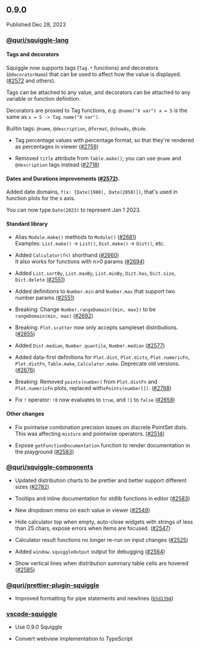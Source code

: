 ## 0.9.0

Published Dec 28, 2023

### [@quri/squiggle-lang](https://www.npmjs.com/package/@quri/squiggle-lang)

#### Tags and decorators

Squiggle now supports tags (`Tag.*` functions) and decorators (`@decoratorName`) that can be used to affect how the value is displayed. ([#2572](https://github.com/quantified-uncertainty/squiggle/pull/2572) and others).

Tags can be attached to any value, and decorators can be attached to any variable or function definition.

Decorators are proxied to Tag functions, e.g. `@name("X var") x = 5` is the same as `x = 5 -> Tag.name("X var")`.

Builtin tags: `@name`, `@description`, `@format`, `@showAs`, `@hide`.

- Tag percentage values with percentage format, so that they're rendered as percentages in viewer ([#2759](https://github.com/quantified-uncertainty/squiggle/pull/2759))

- Removed `title` attribute from `Table.make()`; you can use `@name` and `@description` tags instead ([#2718](https://github.com/quantified-uncertainty/squiggle/pull/2718))

#### Dates and Durations improvements ([#2572](https://github.com/quantified-uncertainty/squiggle/pull/2572)).

Added date domains, `f(x: [Date(1980), Date(2050)])`, that's used in function plots for the x axis.

You can now type `Date(2023)` to represent Jan 1 2023.

#### Standard library

- Alias `Module.make()` methods to `Module()` ([#2681](https://github.com/quantified-uncertainty/squiggle/pull/2681))\
Examples: `List.make()` -> `List()`, `Dist.make()` -> `Dist()`, etc.

- Added `Calculator(fn)` shorthand ([#2660](https://github.com/quantified-uncertainty/squiggle/pull/2660))\
It also works for functions with n>0 params ([#2694](https://github.com/quantified-uncertainty/squiggle/pull/2694))

- Added `List.sortBy`, `List.maxBy`, `List.minBy`, `Dict.has`, `Dict.size`, `Dict.delete` ([#2551](https://github.com/quantified-uncertainty/squiggle/pull/2551))

- Added definitions to `Number.min` and `Number.max` that support two number params ([#2551](https://github.com/quantified-uncertainty/squiggle/pull/2551))

- Breaking: Change `Number.rangeDomain({min, max})` to be `rangeDomain(min, max)` ([#2692](https://github.com/quantified-uncertainty/squiggle/pull/2692))

- Breaking: `Plot.scatter` now only accepts sampleset distributions. ([#2655](https://github.com/quantified-uncertainty/squiggle/pull/2655))

- Added `Dist.median`, `Number.quantile`, `Number.median` ([#2577](https://github.com/quantified-uncertainty/squiggle/pull/2577))

- Added data-first definitions for `Plot.dist`, `Plot.dists`, `Plot.numericFn`, `Plot.distFn`, `Table.make`, `Calculator.make`. Deprecate old versions. ([#2676](https://github.com/quantified-uncertainty/squiggle/pull/2676))

- Breaking: Removed `points(number)` from `Plot.distFn` and `Plot.numericFn` plots, replaced with`xPoints(number[])`. ([#2768](https://github.com/quantified-uncertainty/squiggle/pull/2768))

- Fix `!` operator: `!0` now evaluates to `true`, and `!1` to `false` ([#2658](https://github.com/quantified-uncertainty/squiggle/pull/2658))

#### Other changes

- Fix pointwise combination precision issues on discrete PointSet dists. This was affecting `mixture` and pointwise operators. ([#2514](https://github.com/quantified-uncertainty/squiggle/pull/2514))

- Expose `getFunctionDocumentation` function to render documentation in the playground ([#2583](https://github.com/quantified-uncertainty/squiggle/pull/2583))

### [@quri/squiggle-components](https://www.npmjs.com/package/@quri/squiggle-components)

* Updated distribution charts to be prettier and better support different sizes ([#2782](https://github.com/quantified-uncertainty/squiggle/pull/2782))

* Tooltips and inline documentation for stdlib functions in editor ([#2583](https://github.com/quantified-uncertainty/squiggle/pull/2583))

* New dropdown menu on each value in viewer ([#2549](https://github.com/quantified-uncertainty/squiggle/pull/2549))

* Hide calculator top when empty, auto-close widgets with strings of less than 25 chars, expose errors when items are focused. ([#2547](https://github.com/quantified-uncertainty/squiggle/pull/2547))

* Calculator result functions no longer re-run on input changes ([#2525](https://github.com/quantified-uncertainty/squiggle/pull/2525))

* Added `window.squiggleOutput` output for debugging ([#2564](https://github.com/quantified-uncertainty/squiggle/pull/2564))

* Show vertical lines when distribution summary table cells are hovered ([#2585](https://github.com/quantified-uncertainty/squiggle/pull/2585))

### [@quri/prettier-plugin-squiggle](https://www.npmjs.com/package/@quri/prettier-plugin-squiggle)

* Improved formatting for pipe statements and newlines ([`b5d1394`](https://github.com/quantified-uncertainty/squiggle/commit/b5d139465c72a742b0ac319068d4acc1d7ab0e4d))

### [vscode-squiggle](https://marketplace.visualstudio.com/items?itemName=QURI.vscode-squiggle)

* Use 0.9.0 Squiggle

* Convert webview implementation to TypeScript

